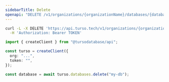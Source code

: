 ```yaml
---
sidebarTitle: Delete
openapi: "DELETE /v1/organizations/{organizationName}/databases/{databaseName}"
---
```


<RequestExample>

```bash cURL
curl -L -X DELETE 'https://api.turso.tech/v1/organizations/{organizationName}/databases/{databaseName}' \
  -H 'Authorization: Bearer TOKEN'
```

```ts Node.js
import { createClient } from "@tursodatabase/api";

const turso = createClient({
  org: "...",
  token: "",
});

const database = await turso.databases.delete("my-db");
```

</RequestExample>
